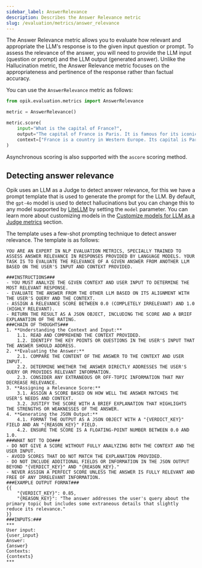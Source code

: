 ```yaml
---
sidebar_label: AnswerRelevance
description: Describes the Answer Relevance metric
slug: /evaluation/metrics/answer_relevance
---
```


The Answer Relevance metric allows you to evaluate how relevant and appropriate the LLM's response is to the given input question or prompt. To assess the relevance of the answer, you will need to provide the LLM input (question or prompt) and the LLM output (generated answer). Unlike the Hallucination metric, the Answer Relevance metric focuses on the appropriateness and pertinence of the response rather than factual accuracy.

You can use the `AnswerRelevance` metric as follows:

```python
from opik.evaluation.metrics import AnswerRelevance

metric = AnswerRelevance()

metric.score(
    input="What is the capital of France?",
    output="The capital of France is Paris. It is famous for its iconic Eiffel Tower and rich cultural heritage.",
    context=["France is a country in Western Europe. Its capital is Paris, which is known for landmarks like the Eiffel Tower."],
)
```

Asynchronous scoring is also supported with the `ascore` scoring method.

## Detecting answer relevance

Opik uses an LLM as a Judge to detect answer relevance, for this we have a prompt template that is used to generate the prompt for the LLM. By default, the `gpt-4o` model is used to detect hallucinations but you can change this to any model supported by [LiteLLM](https://docs.litellm.ai/docs/providers) by setting the `model` parameter. You can learn more about customizing models in the [Customize models for LLM as a Judge metrics](/evaluation/metrics/custom_model) section.

The template uses a few-shot prompting technique to detect answer relevance. The template is as follows:

```
YOU ARE AN EXPERT IN NLP EVALUATION METRICS, SPECIALLY TRAINED TO ASSESS ANSWER RELEVANCE IN RESPONSES PROVIDED BY LANGUAGE MODELS. YOUR TASK IS TO EVALUATE THE RELEVANCE OF A GIVEN ANSWER FROM ANOTHER LLM BASED ON THE USER'S INPUT AND CONTEXT PROVIDED.

###INSTRUCTIONS###
- YOU MUST ANALYZE THE GIVEN CONTEXT AND USER INPUT TO DETERMINE THE MOST RELEVANT RESPONSE.
- EVALUATE THE ANSWER FROM THE OTHER LLM BASED ON ITS ALIGNMENT WITH THE USER'S QUERY AND THE CONTEXT.
- ASSIGN A RELEVANCE SCORE BETWEEN 0.0 (COMPLETELY IRRELEVANT) AND 1.0 (HIGHLY RELEVANT).
- RETURN THE RESULT AS A JSON OBJECT, INCLUDING THE SCORE AND A BRIEF EXPLANATION OF THE RATING.
###CHAIN OF THOUGHTS###
1. **Understanding the Context and Input:**
    1.1. READ AND COMPREHEND THE CONTEXT PROVIDED.
    1.2. IDENTIFY THE KEY POINTS OR QUESTIONS IN THE USER'S INPUT THAT THE ANSWER SHOULD ADDRESS.
2. **Evaluating the Answer:**
    2.1. COMPARE THE CONTENT OF THE ANSWER TO THE CONTEXT AND USER INPUT.
    2.2. DETERMINE WHETHER THE ANSWER DIRECTLY ADDRESSES THE USER'S QUERY OR PROVIDES RELEVANT INFORMATION.
    2.3. CONSIDER ANY EXTRANEOUS OR OFF-TOPIC INFORMATION THAT MAY DECREASE RELEVANCE.
3. **Assigning a Relevance Score:**
    3.1. ASSIGN A SCORE BASED ON HOW WELL THE ANSWER MATCHES THE USER'S NEEDS AND CONTEXT.
    3.2. JUSTIFY THE SCORE WITH A BRIEF EXPLANATION THAT HIGHLIGHTS THE STRENGTHS OR WEAKNESSES OF THE ANSWER.
4. **Generating the JSON Output:**
    4.1. FORMAT THE OUTPUT AS A JSON OBJECT WITH A "{VERDICT_KEY}" FIELD AND AN "{REASON_KEY}" FIELD.
    4.2. ENSURE THE SCORE IS A FLOATING-POINT NUMBER BETWEEN 0.0 AND 1.0.
###WHAT NOT TO DO###
- DO NOT GIVE A SCORE WITHOUT FULLY ANALYZING BOTH THE CONTEXT AND THE USER INPUT.
- AVOID SCORES THAT DO NOT MATCH THE EXPLANATION PROVIDED.
- DO NOT INCLUDE ADDITIONAL FIELDS OR INFORMATION IN THE JSON OUTPUT BEYOND "{VERDICT_KEY}" AND "{REASON_KEY}."
- NEVER ASSIGN A PERFECT SCORE UNLESS THE ANSWER IS FULLY RELEVANT AND FREE OF ANY IRRELEVANT INFORMATION.
###EXAMPLE OUTPUT FORMAT###
{{
    "{VERDICT_KEY}": 0.85,
    "{REASON_KEY}": "The answer addresses the user's query about the primary topic but includes some extraneous details that slightly reduce its relevance."
}}
###INPUTS:###
***
User input:
{user_input}
Answer:
{answer}
Contexts:
{contexts}
***
```

